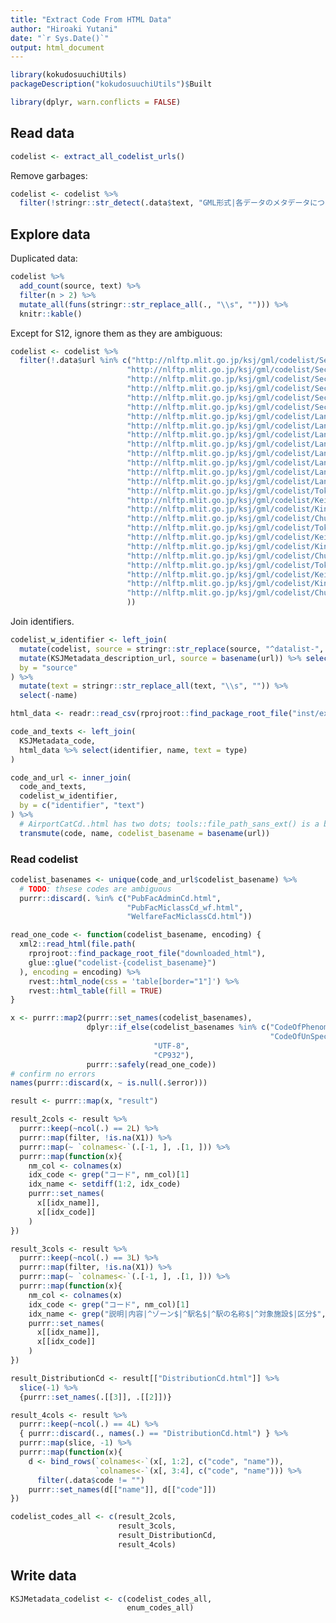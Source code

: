 ```yaml
---
title: "Extract Code From HTML Data"
author: "Hiroaki Yutani"
date: "`r Sys.Date()`"
output: html_document
---
```


```r
library(kokudosuuchiUtils)
packageDescription("kokudosuuchiUtils")$Built
```

```r
library(dplyr, warn.conflicts = FALSE)
```

Read data
---------

```r
codelist <- extract_all_codelist_urls()
```

Remove garbages:

```r
codelist <- codelist %>% 
  filter(!stringr::str_detect(.data$text, "GML形式|各データのメタデータについては、"))
```

Explore data
------------

Duplicated data:

```r
codelist %>%
  add_count(source, text) %>%
  filter(n > 2) %>%
  mutate_all(funs(stringr::str_replace_all(., "\\s", ""))) %>%
  knitr::kable()
```

Except for S12, ignore them as they are ambiguous:

```r
codelist <- codelist %>%
  filter(!.data$url %in% c("http://nlftp.mlit.go.jp/ksj/gml/codelist/SectionTypeCd_syuto.html", 
                          "http://nlftp.mlit.go.jp/ksj/gml/codelist/SectionTypeCd_cyubu.html", 
                          "http://nlftp.mlit.go.jp/ksj/gml/codelist/SectionTypeCd_kinki.html", 
                          "http://nlftp.mlit.go.jp/ksj/gml/codelist/SectionCd_syuto.html", 
                          "http://nlftp.mlit.go.jp/ksj/gml/codelist/SectionCd_cyubu.html", 
                          "http://nlftp.mlit.go.jp/ksj/gml/codelist/SectionCd_kinki.html", 
                          "http://nlftp.mlit.go.jp/ksj/gml/codelist/LandUseCd-77.html", 
                          "http://nlftp.mlit.go.jp/ksj/gml/codelist/LandUseCd-88.html", 
                          "http://nlftp.mlit.go.jp/ksj/gml/codelist/LandUseCd-YY.html", 
                          "http://nlftp.mlit.go.jp/ksj/gml/codelist/LandUseCd-09.html", 
                          "http://nlftp.mlit.go.jp/ksj/gml/codelist/LandUseCd-77.html", 
                          "http://nlftp.mlit.go.jp/ksj/gml/codelist/LandUseCd-88.html", 
                          "http://nlftp.mlit.go.jp/ksj/gml/codelist/LandUseCd-YY.html", 
                          "http://nlftp.mlit.go.jp/ksj/gml/codelist/LandUseCd-09.html", 
                          "http://nlftp.mlit.go.jp/ksj/gml/codelist/TokyoAreaZoneCd.html", 
                          "http://nlftp.mlit.go.jp/ksj/gml/codelist/KeihanshinAreaZoneCd.html", 
                          "http://nlftp.mlit.go.jp/ksj/gml/codelist/KinkiAreaZoneCd.html", 
                          "http://nlftp.mlit.go.jp/ksj/gml/codelist/ChukyoAreaZoneCd.html", 
                          "http://nlftp.mlit.go.jp/ksj/gml/codelist/TokyoAreaZoneCd.html", 
                          "http://nlftp.mlit.go.jp/ksj/gml/codelist/KeihanshinAreaZoneCd.html", 
                          "http://nlftp.mlit.go.jp/ksj/gml/codelist/KinkiAreaZoneCd.html", 
                          "http://nlftp.mlit.go.jp/ksj/gml/codelist/ChukyoAreaZoneCd.html", 
                          "http://nlftp.mlit.go.jp/ksj/gml/codelist/TokyoAreaZoneCd.html", 
                          "http://nlftp.mlit.go.jp/ksj/gml/codelist/KeihanshinAreaZoneCd.html", 
                          "http://nlftp.mlit.go.jp/ksj/gml/codelist/KinkiAreaZoneCd.html", 
                          "http://nlftp.mlit.go.jp/ksj/gml/codelist/ChukyoAreaZoneCd.html"
                          ))
```

Join identifiers.

```r
codelist_w_identifier <- left_join(
  mutate(codelist, source = stringr::str_replace(source, "^datalist-", "")),
  mutate(KSJMetadata_description_url, source = basename(url)) %>% select(source, identifier),
  by = "source"
) %>%
  mutate(text = stringr::str_replace_all(text, "\\s", "")) %>%
  select(-name)

html_data <- readr::read_csv(rprojroot::find_package_root_file("inst/extdata/html_data.csv"))

code_and_texts <- left_join(
  KSJMetadata_code,
  html_data %>% select(identifier, name, text = type)
)

code_and_url <- inner_join(
  code_and_texts,
  codelist_w_identifier,
  by = c("identifier", "text")
) %>%
  # AirportCatCd..html has two dots; tools::file_path_sans_ext() is a bit troublesome here.
  transmute(code, name, codelist_basename = basename(url))
```

### Read codelist

```r
codelist_basenames <- unique(code_and_url$codelist_basename) %>% 
  # TODO: thsese codes are ambiguous
  purrr::discard(. %in% c("PubFacAdminCd.html",
                          "PubFacMiclassCd_wf.html",
                          "WelfareFacMiclassCd.html"))

read_one_code <- function(codelist_basename, encoding) {
  xml2::read_html(file.path(
    rprojroot::find_package_root_file("downloaded_html"),
    glue::glue("codelist-{codelist_basename}")
  ), encoding = encoding) %>%
    rvest::html_node(css = 'table[border="1"]') %>%
    rvest::html_table(fill = TRUE)
}

x <- purrr::map2(purrr::set_names(codelist_basenames),
                 dplyr::if_else(codelist_basenames %in% c("CodeOfPhenomenon.html", "CodeOfZone_h27.html",
                                                          "CodeOfUnSpecification.html", "RiverCodeCd.html"),
                                "UTF-8",
                                "CP932"),
                 purrr::safely(read_one_code))
# confirm no errors
names(purrr::discard(x, ~ is.null(.$error)))

result <- purrr::map(x, "result")
```


```r
result_2cols <- result %>%
  purrr::keep(~ncol(.) == 2L) %>%
  purrr::map(filter, !is.na(X1)) %>%
  purrr::map(~ `colnames<-`(.[-1, ], .[1, ])) %>%
  purrr::map(function(x){
    nm_col <- colnames(x)
    idx_code <- grep("コード", nm_col)[1]
    idx_name <- setdiff(1:2, idx_code)
    purrr::set_names(
      x[[idx_name]],
      x[[idx_code]]
    )
})

result_3cols <- result %>%
  purrr::keep(~ncol(.) == 3L) %>%
  purrr::map(filter, !is.na(X1)) %>%
  purrr::map(~ `colnames<-`(.[-1, ], .[1, ])) %>%
  purrr::map(function(x){
    nm_col <- colnames(x)
    idx_code <- grep("コード", nm_col)[1]
    idx_name <- grep("説明|内容|^ゾーン$|^駅名$|^駅の名称$|^対象施設$|区分$", nm_col)[1]
    purrr::set_names(
      x[[idx_name]],
      x[[idx_code]]
    )
})

result_DistributionCd <- result[["DistributionCd.html"]] %>%
  slice(-1) %>%
  {purrr::set_names(.[[3]], .[[2]])}

result_4cols <- result %>%
  purrr::keep(~ncol(.) == 4L) %>%
  { purrr::discard(., names(.) == "DistributionCd.html") } %>%
  purrr::map(slice, -1) %>%
  purrr::map(function(x){
    d <- bind_rows(`colnames<-`(x[, 1:2], c("code", "name")),
                   `colnames<-`(x[, 3:4], c("code", "name"))) %>%
      filter(.data$code != "")
    purrr::set_names(d[["name"]], d[["code"]])
})

codelist_codes_all <- c(result_2cols,
                        result_3cols,
                        result_DistributionCd,
                        result_4cols)
```

Write data
----------

```r
KSJMetadata_codelist <- c(codelist_codes_all,
                          enum_codes_all)
```
